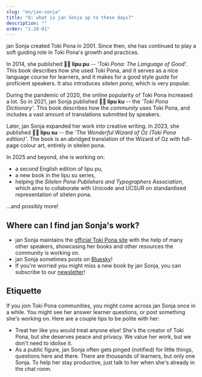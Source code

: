 ```yaml
---
slug: "en/jan-sonja"
title: "Q: what is jan Sonja up to these days?"
description: ""
order: "1-28-01"
---
```


jan Sonja created Toki Pona in 2001. Since then, she has continued to play a soft guiding role in Toki Pona's growth and practices.

In 2014, she published **󱤪󱥕 lipu pu** -- *'Toki Pona: The Language of Good'*. This book describes how she used Toki Pona, and it serves as a nice language course for learners, and it makes for a good style guide for proficient speakers. It also introduces *sitelen pona*, which is very popular.

During the pandemic of 2020, the online popularity of Toki Pona increased a lot. So in 2021, jan Sonja published **󱤪󱦈 lipu ku** -- the *'Toki Pona Dictionary'*. This book describes how the *community* uses Toki Pona, and includes a vast amount of translations submitted by speakers.

Later, jan Sonja expanded her work into creative writing. In 2023, she published **󱤪&#xF19A6; lipu su** -- the *'The Wonderful Wizard of Oz (Toki Pona edition)'*. The book is an abridged translation of the Wizard of Oz with full-page colour art, entirely in sitelen pona.

In 2025 and beyond, she is working on:
* a second English edition of lipu pu,
* a new book in the lipu su series,
* helping the *Sitelen Pona Publishers and Typographers Association*, which aims to collaborate with Unicode and UCSUR on standardised representation of sitelen pona.

...and possibly more!

## Where can I find jan Sonja's work?

* jan Sonja maintains the [official Toki Pona site](https://tokipona.org) with the help of many other speakers, showcasing her books and other resources the community is working on.
* jan Sonja sometimes posts on [Bluesky](https://bsky.app/profile/tokipona.org)!
* If you're worried you might miss a new book by jan Sonja, you can subscribe to our [newsletter](https://sin-kulupu.pona.la/)!

## Etiquette

If you join Toki Pona communities, you might come across jan Sonja once in a while. You might see her answer learner questions, or post something she's working on. Here are a couple tips to be polite with her:
* Treat her like you would treat anyone else! She's the creator of Toki Pona, but she deserves peace and privacy. We value her work, but we don't need to idolise it.
* As a public figure, jan Sonja often gets pinged (notified) for little things, questions here and there. There are thousands of learners, but only one Sonja. To help her stay productive, just talk to her when she's already in the chat room.
